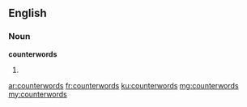 ==English==

===Noun===
'''counterwords'''

# {{plural of|counterword}}

[[ar:counterwords]]
[[fr:counterwords]]
[[ku:counterwords]]
[[mg:counterwords]]
[[my:counterwords]]